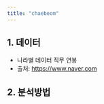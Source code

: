 ```yaml
---
title: "chaebeom"
---
```


## 1. 데이터

-   나라별 데이터 직무 연봉
-   출처: <https://www.naver.com>

## 2. 분석방법
